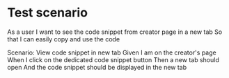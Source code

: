 # Test scenario

As a user
I want to see the code snippet from creator page in a new tab
So that I can easily copy and use the code

Scenario: View code snippet in new tab
Given I am on the creator's page
When I click on the dedicated code snippet button
Then a new tab should open
And the code snippet should be displayed in the new tab
